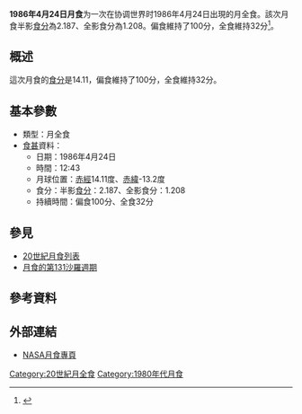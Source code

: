 {{vfd|沒有足夠的可靠資料來源能夠讓這個條目符合[[Wikipedia:關注度|Wikipedia:關注度]]中的標準|date=2022/06/02}}
{{Notability|time=2022-05-03T09:57:27+00:00}}
{{Infobox lunar eclipse
| date        = 1986年4月24日
| time        = 12:43
| nature     = 月全食
| saros       = 131
| gamma           = -0.368
| magnitude      = 半影食分：2.187<br/>全影食分：1.208
| par_duration   = 100分
| tot_duration    = 32分
| chart               = Lunar eclipse chart close-1986Apr24.png
}}
'''1986年4月24日月食'''为一次在协调世界时1986年4月24日出現的月全食。該次月食半影[[食分|食分]]為2.187、全影食分為1.208。偏食維持了100分，全食維持32分<ref name="nasa_catalog_list">{{cite web|url=http://eclipse.gsfc.nasa.gov/LEcat/LE1901-2000.html|title=Lunar Eclipses: 1901 to 2000|language=en|publisher=[[NASA|NASA]]|archiveurl=https://web.archive.org/web/20080331031357/http://eclipse.gsfc.nasa.gov/LEcat/LE1901-2000.html|archivedate=2008-03-31|deadurl=yes|accessdate=2016-09-10}}</ref>。

== 概述 ==
這次月食的[[食分|食分]]是14.11，偏食維持了100分，全食維持32分。

== 基本參數 ==
{{NoteUTC}}
* 類型：月全食
*[[食甚|食甚]]資料：
** 日期：1986年4月24日
** 時間：12:43
** 月球位置：[[赤經|赤經]]14.11度、[[赤緯|赤緯]]-13.2度
** 食分：半影[[食分|食分]]：2.187、全影食分：1.208
** 持續時間：偏食100分、全食32分

== 參見 ==
{{portal box|天文學}}
* [[20世紀月食列表|20世紀月食列表]]
* [[月食的第131沙羅週期|月食的第131沙羅週期]]

== 參考資料 ==
{{reflist}}

== 外部連結 ==
* [http://eclipse.gsfc.nasa.gov/lunar.html NASA月食專頁]{{Wayback|url=http://eclipse.gsfc.nasa.gov/lunar.html |date=20181231235927 }}{{en icon}}
{{Lunar-eclipse-stub}}
{{月食}}

[[Category:20世紀月全食|Category:20世紀月全食]]
[[Category:1980年代月食|Category:1980年代月食]]